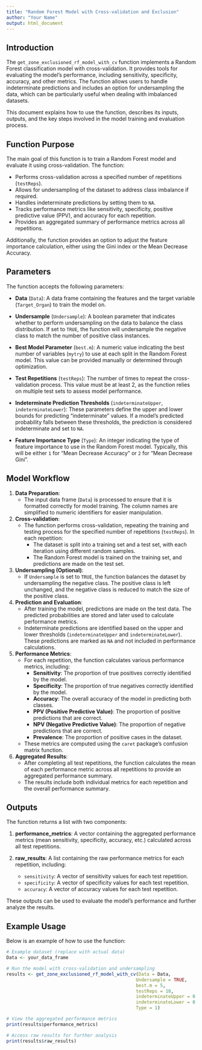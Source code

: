 ```yaml
---
title: "Random Forest Model with Cross-validation and Exclusion"
author: "Your Name"
output: html_document
---
```


## Introduction

The `get_zone_exclusioned_rf_model_with_cv` function implements a Random Forest classification model with cross-validation. It provides tools for evaluating the model's performance, including sensitivity, specificity, accuracy, and other metrics. The function allows users to handle indeterminate predictions and includes an option for undersampling the data, which can be particularly useful when dealing with imbalanced datasets.

This document explains how to use the function, describes its inputs, outputs, and the key steps involved in the model training and evaluation process.

## Function Purpose

The main goal of this function is to train a Random Forest model and evaluate it using cross-validation. The function:

- Performs cross-validation across a specified number of repetitions (`testReps`).
- Allows for undersampling of the dataset to address class imbalance if required.
- Handles indeterminate predictions by setting them to `NA`.
- Tracks performance metrics like sensitivity, specificity, positive predictive value (PPV), and accuracy for each repetition.
- Provides an aggregated summary of performance metrics across all repetitions.
  
Additionally, the function provides an option to adjust the feature importance calculation, either using the Gini index or the Mean Decrease Accuracy.

## Parameters

The function accepts the following parameters:

- **Data** (`Data`): A data frame containing the features and the target variable (`Target_Organ`) to train the model on.
  
- **Undersample** (`Undersample`): A boolean parameter that indicates whether to perform undersampling on the data to balance the class distribution. If set to `TRUE`, the function will undersample the negative class to match the number of positive class instances.

- **Best Model Parameter** (`best.m`): A numeric value indicating the best number of variables (`mytry`) to use at each split in the Random Forest model. This value can be provided manually or determined through optimization.

- **Test Repetitions** (`testReps`): The number of times to repeat the cross-validation process. This value must be at least 2, as the function relies on multiple test sets to assess model performance.

- **Indeterminate Prediction Thresholds** (`indeterminateUpper`, `indeterminateLower`): These parameters define the upper and lower bounds for predicting "indeterminate" values. If a model's predicted probability falls between these thresholds, the prediction is considered indeterminate and set to `NA`.

- **Feature Importance Type** (`Type`): An integer indicating the type of feature importance to use in the Random Forest model. Typically, this will be either `1` for "Mean Decrease Accuracy" or `2` for "Mean Decrease Gini".

## Model Workflow

1. **Data Preparation**: 
   - The input data frame (`Data`) is processed to ensure that it is formatted correctly for model training. The column names are simplified to numeric identifiers for easier manipulation.
   
2. **Cross-validation**: 
   - The function performs cross-validation, repeating the training and testing process for the specified number of repetitions (`testReps`). In each repetition:
     - The dataset is split into a training set and a test set, with each iteration using different random samples.
     - The Random Forest model is trained on the training set, and predictions are made on the test set.
     
3. **Undersampling (Optional)**:
   - If `Undersample` is set to `TRUE`, the function balances the dataset by undersampling the negative class. The positive class is left unchanged, and the negative class is reduced to match the size of the positive class.

4. **Prediction and Evaluation**:
   - After training the model, predictions are made on the test data. The predicted probabilities are stored and later used to calculate performance metrics.
   - Indeterminate predictions are identified based on the upper and lower thresholds (`indeterminateUpper` and `indeterminateLower`). These predictions are marked as `NA` and not included in performance calculations.
   
5. **Performance Metrics**:
   - For each repetition, the function calculates various performance metrics, including:
     - **Sensitivity**: The proportion of true positives correctly identified by the model.
     - **Specificity**: The proportion of true negatives correctly identified by the model.
     - **Accuracy**: The overall accuracy of the model in predicting both classes.
     - **PPV (Positive Predictive Value)**: The proportion of positive predictions that are correct.
     - **NPV (Negative Predictive Value)**: The proportion of negative predictions that are correct.
     - **Prevalence**: The proportion of positive cases in the dataset.
   - These metrics are computed using the `caret` package’s confusion matrix function.

6. **Aggregated Results**:
   - After completing all test repetitions, the function calculates the mean of each performance metric across all repetitions to provide an aggregated performance summary.
   - The results include both individual metrics for each repetition and the overall performance summary.

## Outputs

The function returns a list with two components:

1. **performance_metrics**: A vector containing the aggregated performance metrics (mean sensitivity, specificity, accuracy, etc.) calculated across all test repetitions.

2. **raw_results**: A list containing the raw performance metrics for each repetition, including:
   - `sensitivity`: A vector of sensitivity values for each test repetition.
   - `specificity`: A vector of specificity values for each test repetition.
   - `accuracy`: A vector of accuracy values for each test repetition.

These outputs can be used to evaluate the model's performance and further analyze the results.

## Example Usage

Below is an example of how to use the function:

```r
# Example dataset (replace with actual data)
Data <- your_data_frame

# Run the model with cross-validation and undersampling
results <- get_zone_exclusioned_rf_model_with_cv(Data = Data,
                                                Undersample = TRUE,
                                                best.m = 5,
                                                testReps = 10,
                                                indeterminateUpper = 0.8,
                                                indeterminateLower = 0.2,
                                                Type = 1)

# View the aggregated performance metrics
print(results$performance_metrics)

# Access raw results for further analysis
print(results$raw_results)
```
